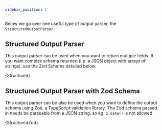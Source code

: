 ```yaml
---
sidebar_position: 2
---
```



Below we go over one useful type of output parser, the `StructuredOutputParser`.

## Structured Output Parser

This output parser can be used when you want to return multiple fields. If you want complex schema returned (i.e. a JSON object with arrays of strings), use the Zod Schema detailed below.


<CodeBlock language="typescript">{Structured}</CodeBlock>

## Structured Output Parser with Zod Schema

This output parser can be also be used when you want to define the output schema using Zod, a TypeScript validation library. The Zod schema passed in needs be parseable from a JSON string, so eg. `z.date()` is not allowed.


<CodeBlock language="typescript">{StructuredZod}</CodeBlock>
